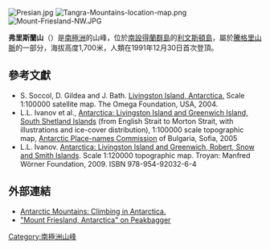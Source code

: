 [[Image:Presian.jpg|right]]
[[Image:Tangra-Mountains-location-map.png|thumb]]
[[Image:Mount-Friesland-NW.JPG|thumb]]

'''弗里斯蘭山'''（{{lang-bg|Фрисланд}}）是[[南極洲|南極洲]]的山峰，位於[[南設得蘭群島|南設得蘭群島]]的[[利文斯頓島|利文斯頓島]]，屬於[[騰格里山脈|騰格里山脈]]的一部分，海拔高度1,700米，人類在1991年12月30日首次登頂。

== 參考文獻 ==
* S. Soccol, D. Gildea and J. Bath. [http://data.aad.gov.au/aadc/mapcat/display_map.cfm?map_id=13271 Livingston Island, Antarctica.]{{Wayback|url=http://data.aad.gov.au/aadc/mapcat/display_map.cfm?map_id=13271 |date=20080810092623 }} Scale 1:100000 satellite map. The Omega Foundation, USA, 2004.
* L.L. Ivanov et al., [[:Image:Livingston-Greenwich-map.jpg|Antarctica: Livingston Island and Greenwich Island, South Shetland Islands]] (from English Strait to Morton Strait, with illustrations and ice-cover distribution), 1:100000 scale topographic map, [[Antarctic_Place-names_Commission|Antarctic Place-names Commission]] of Bulgaria, Sofia, 2005
* L.L. Ivanov. [http://apcbg.org/image023.jpg Antarctica: Livingston Island and Greenwich, Robert, Snow and Smith Islands]{{Wayback|url=http://apcbg.org/image023.jpg |date=20080424075823 }}. Scale 1:120000 topographic map.  Troyan: Manfred Wörner Foundation, 2009.  ISBN 978-954-92032-6-4

==外部連結==
{{commons category|Mount Friesland}}

* [https://web.archive.org/web/20110707145247/http://www.antarcticmountains.com/Antarctic_Mountains/Expeditions.html Antarctic Mountains: Climbing in Antarctica.]
* [http://www.peakbagger.com/peak.aspx?pid=11986 "Mount Friesland, Antarctica" on Peakbagger] {{Wayback|url=http://www.peakbagger.com/peak.aspx?pid=11986 |date=20210707111247 }}
{{usgs-gazetteer|id=5315|name=Friesland, Mount}}

{{Antarctica-geo-stub}}

[[Category:南極洲山峰|Category:南極洲山峰]]